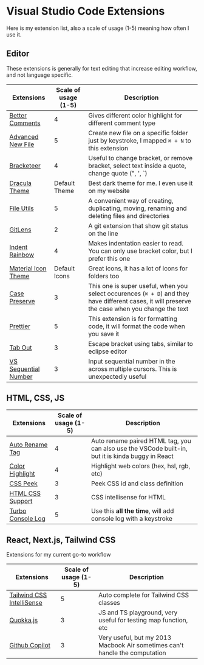 # Visual Studio Code Extensions

Here is my extension list, also a scale of usage (1-5) meaning how often I use it.

## Editor

These extensions is generally for text editing that increase editing workflow, and not language specific.

| Extensions                                                                                                     | Scale of usage (1-5) | Description                                                                                                                                      |
| -------------------------------------------------------------------------------------------------------------- | -------------------- | ------------------------------------------------------------------------------------------------------------------------------------------------ |
| [Better Comments](https://marketplace.visualstudio.com/items?itemName=dbaeumer.vscode-eslint)                  | 4                    | Gives different color highlight for different comment type                                                                                       |
| [Advanced New File](https://marketplace.visualstudio.com/items?itemName=patbenatar.advanced-new-file)          | 5                    | Create new file on a specific folder just by keystroke, I mapped `⌘ + N` to this extension                                                       |
| [Bracketeer](https://marketplace.visualstudio.com/items?itemName=pustelto.bracketeer)                          | 4                    | Useful to change bracket, or remove bracket, select text inside a quote, change quote (", ', \`)                                                 |
| [Dracula Theme](https://marketplace.visualstudio.com/items?itemName=dracula-theme.theme-dracula)               | Default Theme        | Best dark theme for me. I even use it on my website                                                                                              |
| [File Utils](https://marketplace.visualstudio.com/items?itemName=sleistner.vscode-fileutils)                   | 5                    | A convenient way of creating, duplicating, moving, renaming and deleting files and directories                                                   |
| [GitLens](https://marketplace.visualstudio.com/items?itemName=eamodio.gitlens)                                 | 2                    | A git extension that show git status on the line                                                                                                 |
| [Indent Rainbow](https://marketplace.visualstudio.com/items?itemName=oderwat.indent-rainbow)                   | 4                    | Makes indentation easier to read. You can only use bracket color, but I prefer this one                                                          |
| [Material Icon Theme](https://marketplace.visualstudio.com/items?itemName=PKief.material-icon-theme)           | Default Icons        | Great icons, it has a lot of icons for folders too                                                                                               |
| [Case Preserve](https://marketplace.visualstudio.com/items?itemName=Cardinal90.multi-cursor-case-preserve)     | 3                    | This one is super useful, when you select occurences (`⌘ + D`) and they have different cases, it will preserve the case when you change the text |
| [Prettier](https://marketplace.visualstudio.com/items?itemName=esbenp.prettier-vscode)                         | 5                    | This extension is for formatting code, it will format the code when you save it                                                                  |
| [Tab Out](https://marketplace.visualstudio.com/items?itemName=albert.TabOut)                                   | 3                    | Escape bracket using tabs, similar to eclipse editor                                                                                             |
| [VS Sequential Number](https://marketplace.visualstudio.com/items?itemName=neptunedesign.vs-sequential-number) | 3                    | Input sequential number in the across multiple cursors. This is unexpectedly useful                                                              |

## HTML, CSS, JS

| Extensions                                                                                              | Scale of usage (1-5) | Description                                                                                       |
| ------------------------------------------------------------------------------------------------------- | -------------------- | ------------------------------------------------------------------------------------------------- |
| [Auto Rename Tag](https://marketplace.visualstudio.com/items?itemName=formulahendry.auto-rename-tag)    | 4                    | Auto rename paired HTML tag, you can also use the VSCode built-in, but it is kinda buggy in React |
| [Color Highlight](https://marketplace.visualstudio.com/items?itemName=naumovs.color-highlight)          | 4                    | Highlight web colors (hex, hsl, rgb, etc)                                                         |
| [CSS Peek](https://marketplace.visualstudio.com/items?itemName=pranaygp.vscode-css-peek)                | 3                    | Peek CSS id and class definition                                                                  |
| [HTML CSS Support](https://marketplace.visualstudio.com/items?itemName=ecmel.vscode-html-css)           | 3                    | CSS intellisense for HTML                                                                         |
| [Turbo Console Log](https://marketplace.visualstudio.com/items?itemName=ChakrounAnas.turbo-console-log) | 5                    | Use this **all the time**, will add console log with a keystroke                                  |

## React, Next.js, Tailwind CSS

Extensions for my current go-to workflow

| Extensions                                                                                                 | Scale of usage (1-5) | Description                                                                 |
| ---------------------------------------------------------------------------------------------------------- | -------------------- | --------------------------------------------------------------------------- |
| [Tailwind CSS IntelliSense](https://marketplace.visualstudio.com/items?itemName=bradlc.vscode-tailwindcss) | 5                    | Auto complete for Tailwind CSS classes                                      |
| [Quokka.js](https://marketplace.visualstudio.com/items?itemName=WallabyJs.quokka-vscode)                   | 3                    | JS and TS playground, very useful for testing map function, etc             |
| [Github Copilot](https://marketplace.visualstudio.com/items?itemName=GitHub.copilot)                       | 3                    | Very useful, but my 2013 Macbook Air sometimes can't handle the computation |
